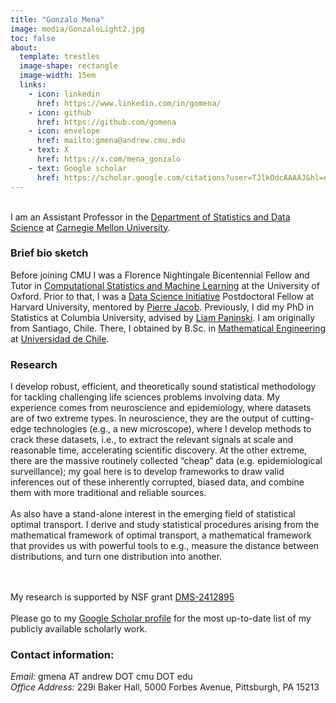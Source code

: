 ```yaml
---
title: "Gonzalo Mena"
image: media/GonzaloLight2.jpg
toc: false
about:
  template: trestles
  image-shape: rectangle
  image-width: 15em
  links:
    - icon: linkedin 
      href: https://www.linkedin.com/in/gomena/
    - icon: github
      href: https://github.com/gomena
    - icon: envelope
      href: mailto:gmena@andrew.cmu.edu
    - text: X
      href: https://x.com/mena_gonzalo
    - text: Google scholar
      href: https://scholar.google.com/citations?user=TJlkOdcAAAAJ&hl=en&oi=ao
---
```


<br> I am an Assistant Professor in the [Department of Statistics and Data Science](https://www.cmu.edu/dietrich/statistics-datascience/) at [Carnegie Mellon University](https://www.cmu.edu/).

### Brief bio sketch

Before joining CMU I was a Florence Nightingale Bicentennial Fellow and Tutor in [Computational Statistics and Machine Learning](http://csml.stats.ox.ac.uk/) at the University of Oxford. Prior to that, I was a [Data Science Initiative](https://datascience.harvard.edu/) Postdoctoral Fellow at Harvard University, mentored by [Pierre Jacob](https://sites.google.com/site/pierrejacob/?pli=1&authuser=1). Previously, I did my PhD in Statistics at Columbia University, advised by [Liam Paninski](http://www.stat.columbia.edu/liam/). I am originally from Santiago, Chile. There, I obtained by B.Sc. in [Mathematical Engineering](http://www.dim.uchile.cl/) at [Universidad de Chile](http://www.uchile.cl).

### Research

I develop robust, efficient, and theoretically sound statistical methodology for tackling challenging life sciences problems involving data. My experience comes from neuroscience and epidemiology, where datasets are of two extreme types. In neuroscience, they are the output of cutting-edge technologies (e.g., a new microscope), where I develop methods to crack these datasets, i.e., to extract the relevant signals at scale and reasonable time, accelerating scientific discovery. At the other extreme, there are the massive routinely collected "cheap" data (e.g. epidemiological surveillance); my goal here is to develop frameworks to draw valid inferences out of these inherently corrupted, biased data, and combine them with more traditional and reliable sources.\
\
As also have a stand-alone interest in the emerging field of statistical optimal transport. I derive and study statistical procedures arising from the mathematical framework of optimal transport, a mathematical framework that provides us with powerful tools to e.g., measure the distance between distributions, and turn one distribution into another.

\
\
My research is supported by NSF grant [DMS-2412895](https://www.nsf.gov/awardsearch/showAward?AWD_ID=2412895)\
\
Please go to my [Google Scholar profile](https://scholar.google.com/citations?user=TJlkOdcAAAAJ&hl=en&oi=ao) for the most up-to-date list of my publicly available scholarly work.

### Contact information:

*Email:* gmena AT andrew DOT cmu DOT edu\
*Office Address:* 229i Baker Hall, 5000 Forbes Avenue, Pittsburgh, PA 15213
